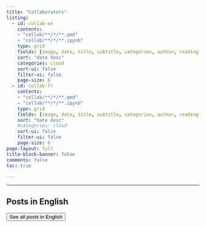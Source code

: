 ```yaml
---
title: "Collaborators"
listing:
  - id: collab-en
    contents: 
    - "collab/**/*/**.qmd"
    - "collab/**/*/**.ipynb"
    type: grid
    fields: [image, date, title, subtitle, categories, author, reading-time]
    sort: "date desc"
    categories: cloud
    sort-ui: false
    filter-ui: false
    page-size: 6
  - id: collab-fr
    contents: 
    - "collab/**/*/**.qmd"
    - "collab/**/*/**.ipynb"
    type: grid
    fields: [image, date, title, subtitle, categories, author, reading-time]
    sort: "date desc"
    #categories: cloud
    sort-ui: false
    filter-ui: false
    page-size: 6   
page-layout: full
title-block-banner: false
comments: false
toc: true

--- 
```

  
  
---
## Posts in English

::: {#posts-en}
:::

<a href="../posts/en.html"> <button type="button" class="btn btn-primary float-end btn-sm">See all posts in English</button></a>

<br>
